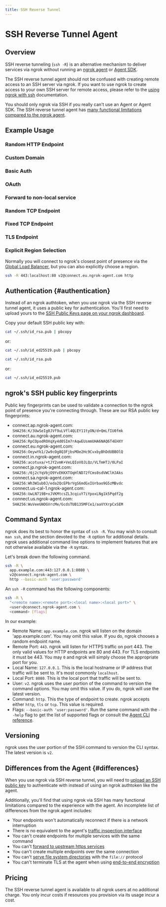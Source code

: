 ```yaml
---
title: SSH Reverse Tunnel
---
```




# SSH Reverse Tunnel Agent

## Overview

SSH reverse tunneling (`ssh -R`) is an alternative mechanism to deliver services
via ngrok without running an [ngrok agent](/agent/) or [Agent
SDK](/agent-sdks/).

The SSH reverse tunnel agent should not be confused with creating remote access
to an SSH server via ngrok. If you want to use ngrok to create access to your
own SSH server for remote access, please refer to the [using ngrok with
ssh](/using-ngrok-with/ssh) documentation.

You should only ngrok via SSH if you really can't use an Agent or Agent SDK.
The SSH reverse tunnel agent has [many functional limitations compared to the
ngrok agent](#differences).

## Example Usage

### Random HTTP Endpoint

<RandomHttpSshExample />

### Custom Domain

<StaticDomainSshExample />

### Basic Auth

<BasicAuthSshExample />

### OAuth

<OAuthSshExample />

### Forward to non-local service

<NonLocalSshExample />

### Random TCP Endpoint

<RandomTcpSshExample />

### Fixed TCP Endpoint

<FixedTcpSshExample />

### TLS Endpoint

<RandomTlsSshExample />

### Explicit Region Selection

Normally you will connect to ngrok's closest point of presence via the [Global
Load Balancer](/universal-gateway/global-load-balancer/), but you can also
explicitly choose a region.

```bash
ssh -R 443:localhost:80 v2@connect.eu.ngrok-agent.com http
```

## Authentication {#authentication}

Instead of an ngrok authtoken, when you use ngrok via the SSH reverse tunnel
agent, it uses a public key for authentication. You'll first need to upload
yours to the [SSH Public Keys page on your ngrok
dashboard](https://dashboard.ngrok.com/tunnels/ssh-keys).

Copy your default SSH public key with:

<Tabs groupId="os" queryString="os">
<TabItem value="macos" label="Mac OS" default>

```bash
cat ~/.ssh/id_rsa.pub | pbcopy
```

or:

```bash
cat ~/.ssh/id_ed25519.pub | pbcopy
```

</TabItem>
<TabItem value="linux" label="Linux">

```bash
cat ~/.ssh/id_rsa.pub
```

or:

```bash
cat ~/.ssh/id_ed25519.pub
```

</TabItem>
</Tabs>

## ngrok's SSH public key fingerprints

Public key fingerprints can be used to validate a connection to the ngrok point of presence you're connecting through. These are our RSA public key fingerprints:

- connect.ap.ngrok-agent.com: `SHA256:K/3UwSeIg0JVf9uLVfl4QLEY11tyON/d+QmLfIU0fmk`
- connect.au.ngrok-agent.com: `SHA256:RpCOpodROXqXy4d0SIm7rAqwEUsmmUHA6NAQ6T4EHXY`
- connect.eu.ngrok-agent.com: `SHA256:OeywYk1/2w9cOg8Q3FjbsMOe2Hc9CvxbyBhDdUBBOlQ`
- connect.in.ngrok-agent.com: `SHA256:acotuxa/+tJY2vmK+VeLQIoVOJLQz/VLTmHTJ/0LPaI`
- connect.jp.ngrok-agent.com: `SHA256:/6j2cYqVbjO9YvEKKXTOqHlND72fCms0sdVWClHJAks`
- connect.sa.ngrok-agent.com: `SHA256:Wh3W1ub0J/eda2QcEPbrVgS6mdGxIUrbao9G5zMBvdc`
- connect.us-cal-1.ngrok-agent.com: `SHA256:UwLN719B+xJVKMtcsZL3cqiuY7iYpoxLNg1k5Pqdf2g`
- connect.us.ngrok-agent.com: `SHA256:WuVeeGNOGVrcMe/GcdsTUB135MFCe1/aaVYXrpCxSEM`

## Command Syntax

ngrok does its best to honor the syntax of `ssh -R`. You may wish to consult
`man ssh`, and the section devoted to the `-R` option for additional details.
ngrok uses additional command line options to implement features that are not
otherwise available via the `-R` syntax.

Let's break down the following command.

```bash
ssh -R \
  app.example.com:443:127.0.0.1:8080 \
  v2@connect.ngrok-agent.com \
  http --basic-auth 'user:password'
```

An `ssh -R` command has the following components:

```bash
ssh -R \
  "<remote name>:<remote port>:<local name>:<local port>" \
  <user>@connect.ngrok-agent.com \
  <command> [flags]
```

In our example:

- Remote Name: `app.example.com`. ngrok will listen on the domain 'app.example.com'. You may omit this value. If you do, ngrok chooses a random endpoint name.
- Remote Port: `443`. ngrok will listen for HTTPS traffic on port 443. The only
  valid values for HTTP endpoints are 80 and 443. For TLS endpoints it must be 443. You may `0` and ngrok will simply choose the appropriate port for you.
- Local Name: `127.0.0.1`. This is the local hostname or IP address that traffic will be sent to. It's most commonly `localhost`.
- Local Port: `8080`. This is the local port that traffic will be sent to.
- User: `v2`. ngrok uses the user portion of the command to version the command options. You may omit this value. If you do, ngrok will use the latest version.
- Command: `http`. This the type of endpoint to create. ngrok accepts either `http`, `tls` or `tcp`. This value is required.
- Flags: `--basic-auth 'user:password'`. Run the same command with the `--help` flag to get the list of supported flags or consult the [Agent CLI reference](/agent/cli/).

## Versioning

ngrok uses the user portion of the SSH command to version the CLI syntax. The
latest version is `v2`.

## Differences from the Agent {#differences}

When you use ngrok via SSH reverse tunnel, you will need to [upload an SSH
public key](#authentication) to authenticate with instead of using an
ngrok authtoken like the agent.

Additionally, you'll find that using ngrok via SSH has many functional
limitations compared to the experience with the agent. An incomplete list of
differences from the ngrok agent includes:

- Your endpoints won't automatically reconnect if there is a network interruption
- There is no equivalent to the agent's [traffic inspection interface](/agent/web-inspection-interface/)
- You can't create endpoints for multiple services with the same command
- You can't [forward to upstream https services](/universal-gateway/http/#https-forwarding)
- You can't create multiple endpoints over the same connection
- You can't [serve file system directories](/universal-gateway/http/#serving-file-directories) with the `file://` protocol
- You can't terminate TLS at the agent when using [end-to-end encryption](/universal-gateway/tls-termination/#end-to-end-encryption)


## Pricing

The SSH reverse tunnel agent is available to all ngrok users at no additional
charge. You only incur costs if resources you provision via its usage incur a
cost.
